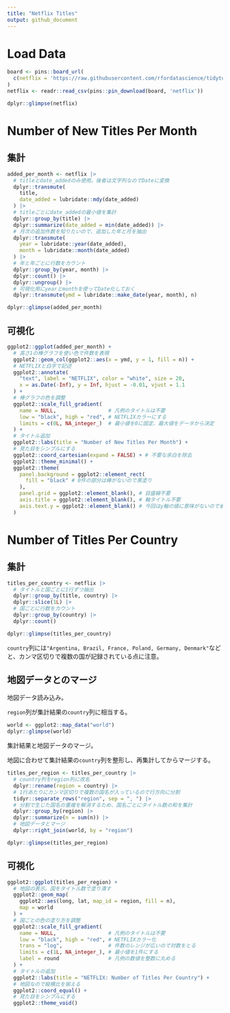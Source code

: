 ```yaml
---
title: "Netflix Titles"
output: github_document
---
```


# Load Data

```r
board <- pins::board_url(
  c(netflix = 'https://raw.githubusercontent.com/rfordatascience/tidytuesday/master/data/2021/2021-04-20/netflix_titles.csv')
)
netflix <- readr::read_csv(pins::pin_download(board, 'netflix'))
```

```r
dplyr::glimpse(netflix)
```

# Number of New Titles Per Month

## 集計

```r
added_per_month <- netflix |>
  # titleとdate_addedのみ使用。後者は文字列なのでDateに変換
  dplyr::transmute(
    title,
    date_added = lubridate::mdy(date_added)
  ) |>
  # titleごとにdate_addedの最小値を集計
  dplyr::group_by(title) |>
  dplyr::summarize(date_added = min(date_added)) |>
  # 月次の追加件数を知りたいので、追加した年と月を抽出
  dplyr::transmute(
    year = lubridate::year(date_added),
    month = lubridate::month(date_added)
  ) |>
  # 年と年ごとに行数をカウント
  dplyr::group_by(year, month) |>
  dplyr::count() |>
  dplyr::ungroup() |>
  # 可視化用にyearとmonthを使ってDate化しておく
  dplyr::transmute(ymd = lubridate::make_date(year, month), n)

dplyr::glimpse(added_per_month)
```

## 可視化

```r
ggplot2::ggplot(added_per_month) +
  # 高さ1の棒グラフを使い色で件数を表現
  ggplot2::geom_col(ggplot2::aes(x = ymd, y = 1, fill = n)) +
  # NETFLIXと白字で記述
  ggplot2::annotate(
    "text", label = "NETFLIX", color = "white", size = 20,
    x = as.Date(-Inf), y = Inf, hjust = -0.01, vjust = 1.1
  ) +
  # 棒グラフの色を調整
  ggplot2::scale_fill_gradient(
    name = NULL,                 # 凡例のタイトルは不要
    low = "black", high = "red", # NETFLIXカラーにする
    limits = c(0L, NA_integer_)  # 最小値を0に固定、最大値をデータから決定
  ) +
  # タイトル追加
  ggplot2::labs(title = "Number of New Titles Per Month") +
  # 見た目をシンプルにする
  ggplot2::coord_cartesian(expand = FALSE) + # 不要な余白を除去
  ggplot2::theme_minimal() +
  ggplot2::theme(
    panel.background = ggplot2::element_rect(
      fill = "black" # 0件の部分は棒がないので黒塗り
    ),
    panel.grid = ggplot2::element_blank(), # 目盛線不要
    axis.title = ggplot2::element_blank(), # 軸タイトル不要
    axis.text.y = ggplot2::element_blank() # 今回はy軸の値に意味がないので省略
  )
```

# Number of Titles Per Country

## 集計

```r
titles_per_country <- netflix |>
  # タイトルと国ごとに1行ずつ抽出
  dplyr::group_by(title, country) |>
  dplyr::slice(1L) |>
  # 国ごとに行数をカウント
  dplyr::group_by(country) |>
  dplyr::count()

dplyr::glimpse(titles_per_country)
```

`country`列には`"Argentina, Brazil, France, Poland, Germany, Denmark"`などと、カンマ区切りで複数の国が記録されている点に注意。

## 地図データとのマージ

地図データ読み込み。

`region`列が集計結果の`country`列に相当する。

```r
world <- ggplot2::map_data("world")
dplyr::glimpse(world)
```

集計結果と地図データのマージ。

地図に合わせて集計結果の`country`列を整形し、再集計してからマージする。

```r
titles_per_region <- titles_per_country |>
  # country列をregion列に改名
  dplyr::rename(region = country) |>
  # 1行あたりにカンマ区切りで複数の国名が入っているので行方向に分割
  tidyr::separate_rows("region", sep = ", ") |>
  # 分割で生じた国名の重複を解消するため、国名ごとにタイトル数の和を集計
  dplyr::group_by(region) |>
  dplyr::summarize(n = sum(n)) |>
  # 地図データとマージ
  dplyr::right_join(world, by = "region")

dplyr::glimpse(titles_per_region)
```

## 可視化

```r
ggplot2::ggplot(titles_per_region) +
  # 地図の表示。国をタイトル数で塗り潰す
  ggplot2::geom_map(
    ggplot2::aes(long, lat, map_id = region, fill = n),
    map = world
  ) +
  # 国ごとの色の塗り方を調整
  ggplot2::scale_fill_gradient(
    name = NULL,                 # 凡例のタイトルは不要
    low = "black", high = "red", # NETFLIXカラー化
    trans = "log",               # 件数のレンジが広いので対数をとる
    limits = c(1L, NA_integer_), # 最小値を1件にする
    label = round                # 凡例の数値を整数に丸める
  ) +
  # タイトルの追加
  ggplot2::labs(title = "NETFLIX: Number of Titles Per Country") +
  # 地図なので縦横比を揃える
  ggplot2::coord_equal() +
  # 見た目をシンプルにする
  ggplot2::theme_void()
```

